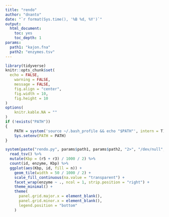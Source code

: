 ```yaml
---
title: "rendo"
author: "dnanto"
date: "`r format(Sys.time(), '%B %d, %Y')`"
output: 
  html_document: 
    toc: yes
    toc_depth: 1
params:
  path1: "kajon.fna"
  path2: "enzymes.tsv"
---
```


```r
library(tidyverse)
knitr::opts_chunk$set(
  echo = FALSE,
	warning = FALSE,
	message = FALSE,
	fig.align = "center",
	fig.width = 10,
	fig.height = 10
)
options(
	knitr.kable.NA = ""
)
if (!exists("PATH"))
{
	PATH = system('source ~/.bash_profile && echo "$PATH"', intern = T)
	Sys.setenv(PATH = PATH)
}
```

```r
system(paste("rendo.py", params$path1, params$path2, "2>", "/dev/null", collapse = " "), intern = T) %>%
  read_tsv() %>%
  mutate(Kbp = (r5 + r3) / 1000 / 2) %>%
  count(id, enzyme, Kbp) %>%
  ggplot(aes(Kbp, id, fill = n)) +
    geom_tile(width = 50 / 1000 / 2) +
    scale_fill_continuous(na.value = "transparent") +
    facet_wrap(enzyme ~ ., ncol = 1, strip.position = "right") +
    theme_minimal() +
    theme(
      panel.grid.major.x = element_blank(),
      panel.grid.minor.x = element_blank(),
      legend.position = "bottom"
    )
```
